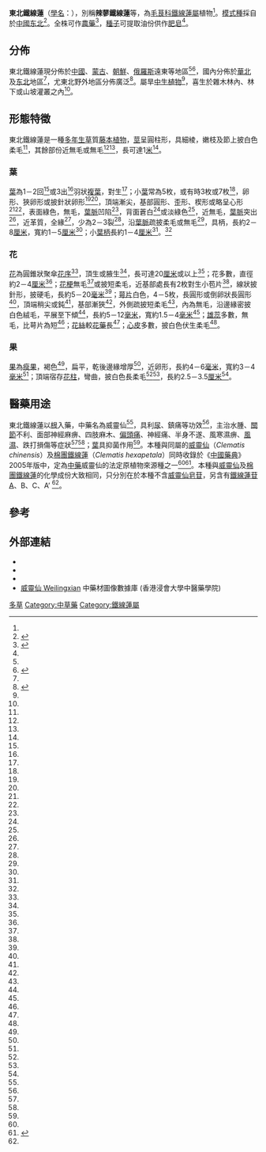 {{noteTA
|1=zh-hans:厘米;zh-hk:厘米;zh-tw:公分;
|2=zh-hans:毫米;zh-hk:毫米;zh-tw:公釐;
}}
{{Infraspeciesbox
| name =  東北鐵線蓮
| image =
| image_width = 
| image_caption = 
| genus =Clematis
| species =terniflora
| variety=mandshurica
| authority =  (Rupr.) Ohwi <ref name="ars">{{cite encyclopedia | encyclopedia=美國種質資源信息網路. 美國農業部. | title=Clematis terniflora DC. var. mandshurica (Rupr.) Ohwi | volume= | pages= | url=http://www.ars-grin.gov/cgi-bin/npgs/html/taxon.pl?404246 | access-date=2011-10-11 | archive-date=2009-01-20 | archive-url=https://web.archive.org/web/20090120073837/http://www.ars-grin.gov/cgi-bin/npgs/html/taxon.pl?404246 | dead-url=no }}</ref>
| synonyms = 
* ''Clematis liaotungensis'' <small> Kitag. </small> 
* ''Clematis mandshurica '' <small>Rupr. </small> 
* ''Clematis recta'' <small> var. mandshurica (Rupr.) Maxim.</small>    
<ref>{{cite encyclopedia | encyclopedia=The Plant List 2010 | title=Clematis terniflora var. mandshurica (Rupr.) Ohwi | volume= | pages= | url=http://www.theplantlist.org/tpl/record/tro-27101239 | access-date=2011-10-11 | archive-date=2019-09-25 | archive-url=https://web.archive.org/web/20190925165648/http://www.theplantlist.org/tpl/record/tro-27101239 | dead-url=no }}</ref><ref name="NM 物種信息卡">{{cite encyclopedia | encyclopedia=中國自然標本館 | title= Clematis terniflora var. mandshurica (Rupr.) Ohwi  辣蓼鐵線蓮   |volume=|pages=|url=http://www.nature-museum.net/7779.spid}}</ref>
}}

'''東北鐵線蓮'''（[[學名|學名]]：''{{lang|la|Clematis terniflora var. mandshurica}}''），別稱'''辣蓼鐵線蓮'''等，為[[毛茛科|毛茛科]][[鐵線蓮屬|鐵線蓮屬]]植物<ref name="NM 物種信息卡"/>。[[模式種|模式種]]採自於[[中國|中國]][[中国东北地区|东北]]<ref name="黑龍江">{{cite encyclopedia| encyclopedia=黑龍江植物誌| title=辣蓼鐵線蓮| volume=5| pages=62-64| url=http://v2.cvh.org.cn/difangzhi/heilongjiang/page/5/062.pdf}}{{dead link|date=2018年3月 |bot=InternetArchiveBot |fix-attempted=yes }}</ref>。全株可作[[農藥|農藥]]<ref name="內蒙古">{{cite encyclopedia| encyclopedia=內蒙古植物誌| title=辣蓼鐵線蓮| volume=2| pages=522| url=http://v2.cvh.org.cn/difangzhi/liaoning/page/%E4%B8%8A%E5%86%8C/525a.pdf}}{{dead link|date=2018年3月 |bot=InternetArchiveBot |fix-attempted=yes }}</ref>，[[種子|種子]]可提取油份供作[[肥皂|肥皂]]<ref name="黑龍江"/>。

==分佈==
東北鐵線蓮現分佈於[[中國|中國]]、[[蒙古|蒙古]]、[[朝鮮|朝鮮]]、[[俄羅斯|俄羅斯]]遠東等地區<ref name="ars"/><ref name="遼寧">{{cite encyclopedia| encyclopedia=遼寧植物誌| title=辣蓼鐵線蓮| volume=| pages=525-527| url=http://v2.cvh.org.cn/difangzhi/liaoning/page/%E4%B8%8A%E5%86%8C/525a.pdf}}{{dead link|date=2018年3月 |bot=InternetArchiveBot |fix-attempted=yes }}</ref>，國內分佈於[[華北|華北]]及[[中国东北地区|东北]]地區<ref name="黑龍江"/>，尤東北野外地區分佈廣泛<ref name="當代藥用">{{cite book|title=《當代藥用植物典 1》|author=趙中振, 蕭培根|publisher=香港賽馬會中藥研究院|page=222-225|isbn=978-988-99226-0-3|url=http://www.hkjcicm.org/cm_database/plants/detail.aspx?herb_id=320|date=2006年8月}}{{dead link|date=2018年1月 |bot=InternetArchiveBot |fix-attempted=yes }}</ref>。屬旱[[中生植物|中生植物]]<ref name="內蒙古"/>，喜生於雜木林內、林下或山坡灌叢之內<ref name="黑龍江"/>。

==形態特徵==

東北鐵線蓮是一種[[多年生|多年生]][[草|草]]質[[藤本|藤本]][[植物|植物]]，[[莖|莖]]呈圓柱形，具細棱，嫩枝及節上披白色柔毛<ref name="遼寧"/>，其餘部份近無毛或無毛<ref name="黑龍江"/><ref name="內蒙古"/>，長可達1[[米_(单位)|米]]<ref name="黑龍江"/>。

===葉===

[[葉|葉]]為1－2回<ref name="黑龍江"/>或3出<ref name="遼寧"/>羽狀[[複葉|複葉]]，對生<ref name="遼寧"/>；小[[葉|葉]]常為5枚，或有時3枚或7枚<ref name="內蒙古"/>，卵形、狹卵形或披針狀卵形<ref name="黑龍江"/><ref name="內蒙古"/>，頂端漸尖，基部圓形、歪形、楔形或略呈心形<ref name="黑龍江"/><ref name="遼寧"/>，表面綠色，無毛，[[葉脈|葉脈]]凹陷<ref name="內蒙古"/>，背面蒼白<ref name="遼寧"/>或淡綠色<ref name="內蒙古"/>，近無毛，[[葉脈|葉脈]]突出<ref name="內蒙古"/>，近革質，全緣<ref name="黑龍江"/>，少為2－3裂<ref name="遼寧"/>，沿[[葉脈|葉脈]]疏披柔毛或無毛<ref name="黑龍江"/>，具柄，長約2－8[[厘米|厘米]]，寬約1－5[[厘米|厘米]]<ref name="黑龍江"/>；小[[葉柄|葉柄]]長約1－4[[厘米|厘米]]<ref name="黑龍江"/>。<ref name="內蒙古"/>

===花===

[[花|花]]為圓錐狀聚傘[[花序|花序]]<ref name="遼寧"/>，頂生或腋生<ref name="遼寧"/>，長可達20[[厘米|厘米]]或以上<ref name="黑龍江"/>；花多數，直徑約2－4[[厘米|厘米]]<ref name="遼寧"/>；[[花梗|花梗]]無毛<ref name="內蒙古"/>或披短柔毛，近基部處長有2枚對生小苞片<ref name="內蒙古"/>，線狀披針形，披硬毛，長約5－20[[毫米|毫米]]<ref name="內蒙古"/>；[[萼片|萼片]]白色，4－5枚，長圓形或倒卵狀長圓形<ref name="黑龍江"/>，頂端稍尖或鈍<ref name="內蒙古"/>，基部漸狹<ref name="內蒙古"/>，外側疏披短柔毛<ref name="遼寧"/>，內為無毛，沿邊緣密披白色絨毛，平展至下傾<ref name="內蒙古"/>，長約5－12[[毫米|毫米]]，寬約1.5－4[[毫米|毫米]]<ref name="內蒙古"/>；[[雄蕊|雄蕊]]多數，無毛，比萼片為短<ref name="內蒙古"/>；[[花絲|花絲]]較[[花藥|花藥]]長<ref name="內蒙古"/>；[[心皮|心皮]]多數，披白色伏生柔毛<ref name="內蒙古"/>。

===果===

[[果|果]]為[[瘦果|瘦果]]，褐色<ref name="遼寧"/>，扁平，乾後邊緣增厚<ref name="內蒙古"/>，近卵形，長約4－6[[毫米|毫米]]，寬約3－4[[毫米|毫米]]<ref name="遼寧"/>；頂端宿存[[花柱|花柱]]，彎曲，披白色長柔毛<ref name="黑龍江"/><ref name="遼寧"/>，長約2.5－3.5[[厘米|厘米]]<ref name="遼寧"/>。

==醫藥用途==
{{medical}}
東北鐵線蓮以[[根|根]]入藥，中藥名為威靈仙<ref name = "當代藥用"/>，具利[[尿|尿]]、鎮痛等功效<ref name="黑龍江"/>，主治水腫、[[關節|關節]]不利、面部神經麻痹、四肢麻木、[[偏頭痛|偏頭痛]]、神經痛、半身不遂、風寒濕痹、[[風濕|風濕]]、跌打損傷等症狀<ref name="內蒙古"/><ref name="遼寧"/>；[[葉|葉]]具抑菌作用<ref name="黑龍江"/>。本種與同屬的[[威靈仙|威靈仙]]（''Clematis chinensis ''）及[[棉團鐵線蓮|棉團鐵線蓮]]（''Clematis hexapetala''）同時收錄於《[[中國藥典|中國藥典]]》2005年版中，定為[[中藥|中藥]]威靈仙的法定原植物來源種之一<ref name = "當代藥用"/><ref>{{cite book|title=《香港中藥材圖鑑》|author= 趙中振|publisher=香港浸會大學中醫藥學院|page=208|isbn= 988-97448-1-3|date=2003年10月}}</ref>。本種與[[威靈仙|威靈仙]]及[[棉團鐵線蓮|棉團鐵線蓮]]的化學成份大致相同，只分別在於本種不含[[威靈仙皂苷|威靈仙皂苷]]，另含有[[鐵線蓮苷|鐵線蓮苷]]A、B、C、A’ <ref name = "當代藥用"/>。

==參考==
{{reflist|2}}

==外部連結==
{{refbegin}}
* {{zh-hans}}{{cite web | url= http://www.nature-museum.net/album/ShowSpAlbum.aspx?spid=7779 | title= 辣蓼鐵線蓮 Clematis terniflora var. mandshurica  | publisher=中國植物圖像庫 |accessdate=October 11, 2011}}
* {{zh-hans}}{{cite web | url=http://zhiwutong.com/latin/Ranunculaceae/Clematis-terniflora-DC-var-mandshurica-Rupr-Ohwi.htm | title=辣蓼鐵線蓮 | publisher=植物通 | accessdate=October 11, 2011 | archive-date=2019-11-14 | archive-url=https://web.archive.org/web/20191114143119/https://www.zhiwutong.com/latin/Ranunculaceae/Clematis-terniflora-DC-var-mandshurica-Rupr-Ohwi.htm | dead-url=no }}
* {{cite web | url=http://plants.usda.gov/java/profile?symbol=CLTEM | title=Clematis terniflora DC. var. mandshurica (Rupr.) Ohwi | publisher=美國農業部 | accessdate=October 11, 2011 | archive-date=2013-06-04 | archive-url=https://web.archive.org/web/20130604000922/http://plants.usda.gov/java/profile?symbol=CLTEM | dead-url=no }}
* [http://libproject.hkbu.edu.hk/was40/detail?channelid=47953&searchword=pid=B00131 威靈仙 Weilingxian] {{Wayback|url=http://libproject.hkbu.edu.hk/was40/detail?channelid=47953&searchword=pid=B00131 |date=20131002014919 }} 中藥材圖像數據庫 (香港浸會大學中醫藥學院)
{{wikispecies-inline|Clematis terniflora var. mandshurica|東北鐵線蓮}}
{{refend}}
{{Taxonbar|from=Q11103113}}

[[Category:藥用植物|多草]]
[[Category:中草藥|Category:中草藥]]
[[Category:鐵線蓮屬|Category:鐵線蓮屬]]